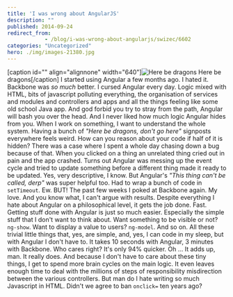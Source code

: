 ```yaml
---
title: 'I was wrong about AngularJS'
description: ""
published: 2014-09-24
redirect_from: 
            - /blog/i-was-wrong-about-angularjs/swizec/6602
categories: "Uncategorized"
hero: ./img/images-21380.jpg
---
```

\[caption id="" align="alignnone" width="640"]![Here be dragons](./img/images-21380.jpg "Here be dragons") Here be dragons\[/caption] I started using Angular a few months ago. I hated it. Backbone was _so much_ better. I cursed Angular every day. Logic mixed with HTML, bits of javascript polluting everything, the organisation of services and modules and controllers and apps and all the things feeling like some old school Java app. And god forbid you try to stray from the path, Angular will bash you over the head. And I never liked how much logic Angular hides from you. When I work on something, I want to understand the whole system. Having a bunch of _"Here be dragons, don't go here"_ signposts everywhere feels weird. How can you reason about your code if half of it is hidden? There was a case where I spent a whole day chasing down a bug because of that. When you clicked on a thing an unrelated thing cried out in pain and the app crashed. Turns out Angular was messing up the event cycle and tried to update something before a different thing made it ready to be updated. Yes, very descriptive, I know. But Angular's _"This thing can't be called, derp"_ was super helpful too. Had to wrap a bunch of code in `setTimeout`. Ew. BUT! The past few weeks I poked at Backbone again. My love. And you know what, I can't argue with results. Despite everything I hate about Angular on a philosophical level, it gets the job done. Fast. Getting stuff done with Angular is just so much easier. Especially the simple stuff that I don't want to think about. Want something to be visible or not? `ng-show`. Want to display a value to users? `ng-model`. And so on. All these trivial little things that, yes, are simple, and, yes, I can code in my sleep, but with Angular I don't have to. It takes 10 seconds with Angular, 3 minutes with Backbone. Who cares right? It's only 94% quicker. Oh ... It adds up, man. It really does. And because I don't have to care about these tiny things, I get to spend more brain cycles on the main logic. It even leaves enough time to deal with the millions of steps of responsibility misdirection between the various controllers. But man do I hate writing so much Javascript in HTML. Didn't we agree to ban `onclick=` ten years ago?